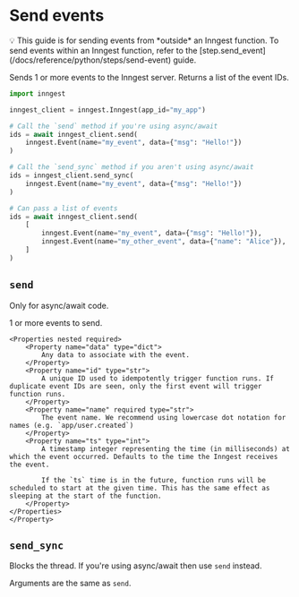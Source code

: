 # Send events

<Callout variant="info">
    💡️ This guide is for sending events from *outside* an Inngest function. To send events within an Inngest function, refer to the [step.send_event](/docs/reference/python/steps/send-event) guide.
</Callout>

Sends 1 or more events to the Inngest server. Returns a list of the event IDs.

```py
import inngest

inngest_client = inngest.Inngest(app_id="my_app")

# Call the `send` method if you're using async/await
ids = await inngest_client.send(
    inngest.Event(name="my_event", data={"msg": "Hello!"})
)

# Call the `send_sync` method if you aren't using async/await
ids = inngest_client.send_sync(
    inngest.Event(name="my_event", data={"msg": "Hello!"})
)

# Can pass a list of events
ids = await inngest_client.send(
    [
        inngest.Event(name="my_event", data={"msg": "Hello!"}),
        inngest.Event(name="my_other_event", data={"name": "Alice"}),
    ]
)
```

## `send`

Only for async/await code.

<Properties>
    <Property name="events" required type="Event | list[Event]">
    1 or more events to send.

    <Properties nested required>
        <Property name="data" type="dict">
            Any data to associate with the event.
        </Property>
        <Property name="id" type="str">
            A unique ID used to idempotently trigger function runs. If duplicate event IDs are seen, only the first event will trigger function runs.
        </Property>
        <Property name="name" required type="str">
            The event name. We recommend using lowercase dot notation for names (e.g. `app/user.created`)
        </Property>
        <Property name="ts" type="int">
            A timestamp integer representing the time (in milliseconds) at which the event occurred. Defaults to the time the Inngest receives the event.

            If the `ts` time is in the future, function runs will be scheduled to start at the given time. This has the same effect as sleeping at the start of the function.
        </Property>
    </Properties>
    </Property>
</Properties>

## `send_sync`

Blocks the thread. If you're using async/await then use `send` instead.

Arguments are the same as `send`.
